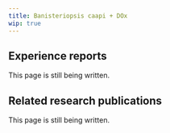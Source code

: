 ---
title: Banisteriopsis caapi + DOx
wip: true
---

## Experience reports

This page is still being written.

## Related research publications

This page is still being written.

